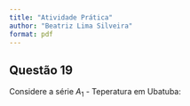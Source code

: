 ```yaml
---
title: "Atividade Prática"
author: "Beatriz Lima Silveira"
format: pdf
---
```


## Questão 19

Considere a série $A_1$ - Teperatura em Ubatuba:

```r


```
